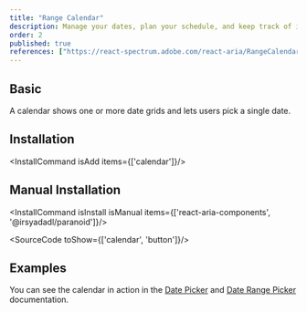 ```yaml
---
title: "Range Calendar"
description: Manage your dates, plan your schedule, and keep track of important events, all in one place, like a personal assistant for your time.
order: 2
published: true
references: ["https://react-spectrum.adobe.com/react-aria/RangeCalendar.html#props"]
---
```


## Basic
A calendar shows one or more date grids and lets users pick a single date.
<How toUse="date-and-time/range-calendar-demo" />

## Installation
<InstallCommand isAdd items={['calendar']}/>

## Manual Installation

<InstallCommand isInstall isManual items={['react-aria-components', '@irsyadadl/paranoid']}/>

<SourceCode toShow={['calendar', 'button']}/>

## Examples
You can see the calendar in action in the [Date Picker](/docs/components/date-and-time/date-picker) and [Date Range Picker](/docs/components/date-and-time/date-range-picker) documentation.
